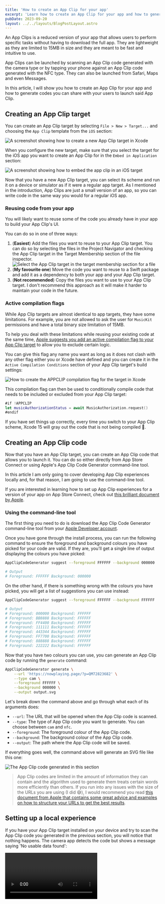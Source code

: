 ```yaml
---
title: 'How to create an App Clip for your app'
excerpt: 'Learn how to create an App Clip for your app and how to generate codes you can share with your users to launch said App Clip.'
pubDate: 2023-09-20
layout: ../../layouts/BlogPostLayout.astro
---
```



An App Clips is a reduced version of your app that allows users to perform specific tasks without having to download the full app. They are lightweight as they are limited to 15MB in size and they are meant to be fast and intuitive to use.

App Clips can be launched by scanning an App Clip code generated with the camera type or by tapping your phone against an App Clip code generated with the NFC type. They can also be launched from Safari, Maps and even Messages.

In this article, I will show you how to create an App Clip for your app and how to generate codes you can share with your users to launch said App Clip.

## Creating an App Clip target

You can create an App Clip target by selecting `File > New > Target...` and choosing the `App Clip` template from the `iOS` section:

![A screenshot showing how to create a new App Clip target in Xcode](/assets/posts/create-app-clips/new-target.webp)

When you configure the new target, make sure that you select the target for the iOS app you want to create an App Clip for in the `Embed in Application` section:

![A screenshot showing how to embed the app clip in an iOS target](/assets/posts/create-app-clips/embed-in.webp)

Now that you have a new App Clip target, you can select its scheme and run it on a device or simulator as if it were a regular app target. As I mentioned in the introduction, App Clips are just a small version of an app, so you can write code in the same way you would for a regular iOS app.

### Reusing code from your app

You will likely want to reuse some of the code you already have in your app to build your App Clip's UI.

You can do so in one of three ways:

1. (**Easiest**) Add the files you want to reuse to your App Clip target. You can do so by selecting the files in the Project Navigator and checking the App Clip target in the Target Membership section of the file inspector.
   ![Select the App Clip target in the target membership section for a file](/assets/posts/create-app-clips/target-membership.webp)
2. (**My favourite one**) Move the code you want to reuse to a Swift package and add it as a dependency to both your app and your App Clip target.
3. (**Not recommended**) Copy the files you want to use to your App Clip target. I don't recommend this approach as it will make it harder to maintain your code in the future.

### Active compilation flags

While App Clip targets are almost identical to app targets, they have some limitations. For example, you are not allowed to ask the user for `MusicKit` permissions and have a total binary size limitation of 15MB.

To help you deal with these limitations while reusing your existing code at the same time, [Apple suggests you add an active compilation flag to your App Clip target](https://developer.apple.com/documentation/app_clips/creating_an_app_clip_with_xcode#3634038) to allow you to exclude certain logic.

You can give this flag any name you want as long as it does not clash with any other flag either you or Xcode have defined and you can create it in the `Active Compilation Conditions` section of your App Clip target's build settings:

![How to create the APPCLIP compilation flag for the target in Xcode](/assets/posts/create-app-clips/compilation-flags.webp)

This compilation flag can then be used to conditionally compile code that needs to be included or excluded from your App Clip target:

```swift
#if !APPCLIP
let musicAuthorizationStatus = await MusicAuthorization.request()
#endif
```

If you have set things up correctly, every time you switch to your App Clip scheme, Xcode 15 will gray out the code that is not being compiled 🌟.

## Creating an App Clip code

Now that you have an App Clip target, you can create an App Clip code that allows you to launch it. You can do so either directly from App Store Connect or using Apple's App Clip Code Generator command-line tool.

In this article I am only going to cover developing App Clip experiences locally and, for that reason, I am going to use the command-line tool.

If you are interested in learning how to set up App Clip experiences for a version of your app on App Store Connect, check out [this brilliant document by Apple](https://developer.apple.com/documentation/app_clips/creating_app_clip_codes/creating_app_clip_codes_with_app_store_connect).

### Using the command-line tool

The first thing you need to do is download the App Clip Code Generator command-line tool from your [Apple Developer account](https://developer.apple.com/app-clips/resources/).

Once you have gone through the install process, you can run the following command to ensure the foreground and background colours you have picked for your code are valid. If they are, you'll get a single line of output displaying the colours you have picked:

```bash
AppClipCodeGenerator suggest --foreground FFFFFF --background 000000

# Output
# Foreground: FFFFFF Background: 000000
```

On the other hand, if there is something wrong with the colours you have picked, you will get a list of suggestions you can use instead:

```bash
AppClipCodeGenerator suggest --foreground FFFFFF --background FFFFFF

# Output
# Foreground: 000000 Background: FFFFFF
# Foreground: BB8888 Background: FFFFFF
# Foreground: FF4400 Background: FFFFFF
# Foreground: 111111 Background: FFFFFF
# Foreground: 443344 Background: FFFFFF
# Foreground: FF7700 Background: FFFFFF
# Foreground: 888888 Background: FFFFFF
# Foreground: 222222 Background: FFFFFF
```

Now that you have two colours you can use, you can generate an App Clip code by running the `generate` command:

```bash
AppClipCodeGenerator generate \
    --url 'https://nowplaying.page/?p=QM72823682' \
    --type cam \
    --foreground FFFFFF \
    --background 000000 \
    --output output.svg
```

Let's break down the command above and go through what each of its arguments does:

- `--url`: The URL that will be opened when the App Clip code is scanned.
- `--type`: The type of App Clip code you want to generate. You can choose between `cam` and `nfc`.
- `--foreground`: The foreground colour of the App Clip code.
- `--background`: The background colour of the App Clip code.
- `--output`: The path where the App Clip code will be saved.

If everything goes well, the command above will generate an SVG file like this one:

![The App Clip code generated in this section](/assets/posts/create-app-clips/output.svg)

> App Clip codes are limited in the amount of information they can contain and the algorithm used to generate them treats certain words more efficiently than others. If you run into any issues with the size of the URLs you are using (I did 😅), I would recommend you read [this document from Apple that contains some great advice and examples on how to structure your URLs to get the best results](https://developer.apple.com/documentation/app_clips/creating_app_clip_codes/encoding_a_url_in_an_app_clip_code).

## Setting up a local experience

If you have your App Clip target installed on your device and try to scan the App Clip code you generated in the previous section, you will notice that nothing happens. The camera app detects the code but shows a message saying 'No usable data found':

<Video src="/assets/posts/create-app-clips/app-clips.mp4" />

The reason for this is that, as you have not yet submitted your App Clip experience to App Store Connect, your device does not know what to launch when it scans the code.

Thankfully, there is a way to test your App Clip experiences locally. On your device, go to `Settings > Developer` and navigate to `Local Experiences`. In the `Local Experiences` page, tap on `Register Local Experience` and add the URL you used to generate your App Clip code, the bundle identifier of your App Clip target and the information you'd want to show in the App Clip card:

<Video src="/assets/posts/create-app-clips/local-experience.mp4" />

Now that you have set up the local experience, you can go back and scan the App Clip code again. If you have the app clip target installed on your device, you will see the App Clip card appear at the bottom of the screen:

<Video src="/assets/posts/create-app-clips/app-clip-launch.mp4" />

## Handling the user activity

Last but not least, you need to add some code to your App Clip target to retrieve data from the user activity and perform the action the user is expecting.

In our case, the URL contains a single query parameter in the form of an ISRC code for a song, with key `p` and value `QM72823682`.

The `continueUserActivity` modifier with type `NSUserActivityTypeBrowsingWeb` allows you to retrieve the URL from the App Clip and get its query parameter:

```swift:ContentView.swift
struct ContentView: View {
    var body: some View {
        VStack {
            Image(systemName: "globe")
                .imageScale(.large)
                .foregroundStyle(.tint)
            Text("Hello, world!")
        }
        .padding()
        .onContinueUserActivity(NSUserActivityTypeBrowsingWeb, perform: handleUserActivity(_:))
    }

    private func handleUserActivity(_ activity: NSUserActivity) {
        guard let url = activity.webpageURL,
              let components = URLComponents(url: url, resolvingAgainstBaseURL: true),
              let isrc = components.queryItems?.first(where: { $0.name == "p" })?.value else { return }

        print(isrc)
    }
}
```

Now, next time you scan the code you generated and tap on the `Open` button in the App Clip card, you will see the ISRC code printed in Xcode's console 🎉.
